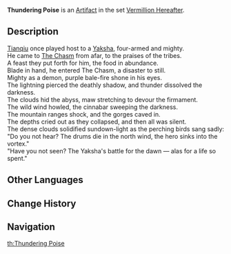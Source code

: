 {{Artifact Infobox
|image = Item Thundering Poise.png
|set   = Vermillion Hereafter
|piece = Circlet of Logos
}}
{{Description|This mask is said to have been made by the mountain people for a Yaksha. It is of simple make, but its surface still shines brightly nonetheless.}}
'''Thundering Poise''' is an [[Artifact]] in the set [[Vermillion Hereafter]].

==Description==
[[Tianqiu Valley|Tianqiu]] once played host to a [[Yaksha]], four-armed and mighty.<br />
He came to [[The Chasm]] from afar, to the praises of the tribes.<br />
A feast they put forth for him, the food in abundance.<br />
Blade in hand, he entered The Chasm, a disaster to still.<br />
Mighty as a demon, purple bale-fire shone in his eyes.<br />
The lightning pierced the deathly shadow, and thunder dissolved the darkness.<br />
The clouds hid the abyss, maw stretching to devour the firmament.<br />
The wild wind howled, the cinnabar sweeping the darkness.<br />
The mountain ranges shock, and the gorges caved in.<br />
The depths cried out as they collapsed, and then all was silent.<br />
The dense clouds solidified sundown-light as the perching birds sang sadly:<br />
"Do you not hear? The drums die in the north wind, the hero sinks into the vortex."<br />
"Have you not seen? The Yaksha's battle for the dawn — alas for a life so spent."

==Other Languages==
{{Other Languages
|en      = Thundering Poise
|zhs     = 虺雷之姿
|zhs_rm  = Huīléi zhī Zī
|zht     = 虺雷之姿
|zht_rm  = Huīléi zhī Zī
|zh_tl   = The Form of Rumbling Thunder
|ja      = 虺雷の姿
|ja_rm   = Kirai no Sugata{{Assumed}}
|ja_tl   = The Form of Rumbling Thunder
|ko      = 번개의 {{tt|자태|姿態}}
|ko_rm   = Beongae-ui Jatae
|ko_tl   = 
|es      = Máscara Atronadora
|es_tl   = Thunderous Mask
|fr      = Maintien fulgurant
|fr_tl   = Lightning Support
|ru      = Громогласный облик
|ru_tl   = 
|th      = Thundering Poise
|vi      = {{tt|Diện Mạo|面貌}} Sấm Sét
|vi_tl   = 
|de      = Gelassenheit des Donners
|de_tl   = Tranquility of Thunder
|id      = Thundering Poise
|pt      = Postura Eletrizante
|pt_tl   = 
}}

==Change History==
{{Change History|2.6}}

==Navigation==
{{Artifact Set Navbox|Vermillion Hereafter}}
[[th:Thundering Poise]]